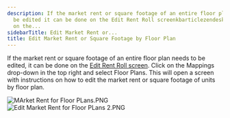 ```yaml
---
description: If the market rent or square footage of an entire floor plan needs to
  be edited it can be done on the Edit Rent Roll screenkbarticlezendeskrediq Click
  on the...
sidebarTitle: Edit Market Rent or...
title: Edit Market Rent or Square Footage by Floor Plan
---
```


If the market rent or square footage of an entire floor plan needs to be edited, it can be done on the [Edit Rent Roll screen](kb://article/zendesk:rediq:360036141132). Click on the Mappings drop-down in the top right and select Floor Plans. This will open a screen with instructions on how to edit the market rent or square footage of units by floor plan.


<Frame>
  <img src="/images/rediq/46803ed05d1e724497bf7d840200b13e8bea802e.png" alt="MArket Rent for Floor PLans.PNG" />
</Frame>


<Frame>
  <img src="/images/rediq/d51e4c6e32b4222e858a3ae51862cb04ce42c600.png" alt="Edit Market Rent for Floor PLans 2.PNG" />
</Frame>